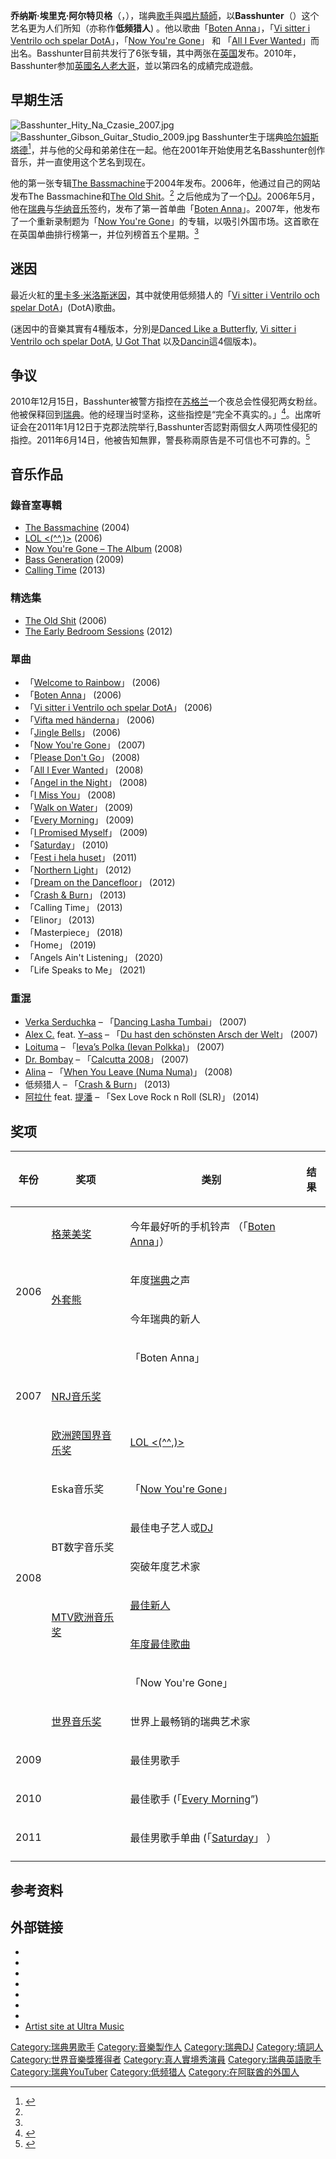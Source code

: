 {{Infobox musical artist
| name                = 低頻獵人
| image               = Basshunter, 20 april 2008 in Halmstad.jpg
| caption             = 2008年4月20日，低頻獵人於[[哈爾姆斯塔德|哈爾姆斯塔德]]的一個演唱會
| background          = solo_singer
| birth_name          = Jonas Erik Altberg
| nationality         = {{瑞典}}
| birth_date          = {{Birth date and age|df=yes|1984|12|22}}
| birth_place         = {{瑞典}}[[哈爾姆斯塔德|哈爾姆斯塔德]]
| genre               = 
| occupation          = [[歌手|歌手]]、[[唱片騎師|唱片騎師]]
| instrument          = [[歌唱|歌唱]]
| years_active        = 1998年至今
| label               = 
| associated_acts     = 
| website             = {{URL|basshunter.se}}
}}

'''乔纳斯·埃里克·阿尔特贝格'''（{{lang-sv|Jonas Erik Altberg}}，{{bd|1984年|12月22日}}），瑞典[[歌手|歌手]]與[[唱片騎師|唱片騎師]]，以'''Basshunter'''（{{IPAc-en|ˈ|b|eɪ|s|.|h|ʌ|n|.|t|ər}}）这个艺名更为人们所知（亦称作'''低频猎人''') 。他以歌曲「[[Boten_Anna|Boten Anna]]」，「[[Vi_sitter_i_Ventrilo_och_spelar_DotA|Vi sitter i Ventrilo och spelar DotA]]」，「[[Now_You're_Gone|Now You're Gone]]」 和 「[[All_I_Ever_Wanted|All I Ever Wanted]]」而出名。Basshunter目前共发行了6张专辑，其中两张在[[英国|英国]]发布。2010年，Basshunter参加[[英國|英國]][[名人老大哥|名人老大哥]]，並以第四名的成績完成遊戲。

== 早期生活 ==
[[File:Basshunter_Hity_Na_Czasie_2007.jpg|thumb]]
[[File:Basshunter_Gibson_Guitar_Studio_2009.jpg|thumb]]
Basshunter生于瑞典[[哈尔姆斯塔德|哈尔姆斯塔德]]<ref name="basshunter1">{{cite web |url=http://www.basshunter.se/bio/ |title=Bio Basshunter |publisher=Basshunter.se |date= |accessdate=2010-12-30 |deadurl=yes |archiveurl=https://web.archive.org/web/20140126143644/http://www.basshunter.se/bio/ |archivedate=2014-01-26 }}</ref>，并与他的父母和弟弟住在一起。他在2001年开始使用艺名Basshunter创作音乐，并一直使用这个艺名到现在。{{fact}}

他的第一张专辑[[The_Bassmachine|The Bassmachine]]于2004年发布。2006年，他通过自己的网站发布The Bassmachine和[[The_Old_Shit|The Old Shit]]。<ref name="basshunter1"/>
之后他成为了一个[[唱片骑师|DJ]]。2006年5月，他在[[瑞典|瑞典]]与[[华纳音乐|华纳音乐]]签约，发布了第一首单曲「[[Boten_Anna|Boten Anna]]」。2007年，他发布了一个重新录制题为「[[Now_You're_Gone|Now You're Gone]]」的专辑，以吸引外国市场。这首歌在在英国单曲排行榜第一，并位列榜首五个星期。<ref name="basshunter1"/>

== 迷因 ==
最近火紅的[[里卡多·米洛斯|里卡多·米洛斯]][[迷因|迷因]]，其中就使用低频猎人的「[[Vi_sitter_i_Ventrilo_och_spelar_DotA|Vi sitter i Ventrilo och spelar DotA]]」(DotA)歌曲。

(迷因中的音樂其實有4種版本，分別是[[Danced_Like_a_Butterfly|Danced Like a Butterfly]], [[Vi_sitter_i_Ventrilo_och_spelar_DotA|Vi sitter i Ventrilo och spelar DotA]], [[U_Got_That|U Got That]] 以及[[Dancin|Dancin]]這4個版本)。

== 争议 ==
2010年12月15日，Basshunter被警方指控在[[苏格兰|苏格兰]]一个夜总会性侵犯两女粉丝。他被保释回到[[瑞典|瑞典]]。他的经理当时坚称，这些指控是“完全不真实的。」<ref>{{cite web |url=http://www.bbc.co.uk/news/uk-scotland-edinburgh-east-fife-11990845 |title=BBC News: Basshunter music star on sex attack charges |publisher=bbc.co.uk |date=14 December 2010 |accessdate=2010-12-30 |archive-date=2010-12-30 |archive-url=https://web.archive.org/web/20101230132507/http://www.bbc.co.uk/news/uk-scotland-edinburgh-east-fife-11990845 |dead-url=no }}</ref>。出席听证会在2011年1月12日于克郡法院举行,Basshunter否認對兩個女人两项性侵犯的指控。2011年6月14日，他被告知無罪，警長称兩原告是不可信也不可靠的。<ref>{{cite web |url=http://www.bbc.co.uk/news/uk-scotland-edinburgh-east-fife-13768244 |title=DJ Basshunter cleared of Kirkcaldy club sex charges |publisher=bbc.co.uk |date=14 June 2011 |accessdate=14 June 2011 |archive-date=2016-04-24 |archive-url=https://web.archive.org/web/20160424041026/http://www.bbc.co.uk/news/uk-scotland-edinburgh-east-fife-13768244 |dead-url=no }}</ref>

==音乐作品==
===錄音室專輯===
* [[The_Bassmachine|The Bassmachine]] (2004)
* [[LOL_(^^,)|LOL <(^^,)>]] (2006)
* [[Now_You're_Gone_–_The_Album|Now You're Gone – The Album]] (2008)
* [[Bass_Generation|Bass Generation]] (2009)
* [[Calling_Time|Calling Time]] (2013)

=== 精选集 ===
* [[The_Old_Shit|The Old Shit]] (2006)
* [[The_Early_Bedroom_Sessions|The Early Bedroom Sessions]] (2012)

===單曲===
* 「[[Welcome_to_Rainbow|Welcome to Rainbow]]」 (2006)
* 「[[Boten_Anna|Boten Anna]]」 (2006)
* 「[[Vi_sitter_i_Ventrilo_och_spelar_DotA|Vi sitter i Ventrilo och spelar DotA]]」 (2006)
* 「[[Vifta_med_händerna|Vifta med händerna]]」 (2006)
* 「[[Jingle_Bells|Jingle Bells]]」 (2006)
* 「[[Now_You're_Gone|Now You're Gone]]」 (2007)
* 「[[Please_Don't_Go|Please Don't Go]]」 (2008)
* 「[[All_I_Ever_Wanted|All I Ever Wanted]]」 (2008)
* 「[[Angel_in_the_Night|Angel in the Night]]」 (2008)
* 「[[I_Miss_You|I Miss You]]」 (2008)
* 「[[Walk_on_Water|Walk on Water]]」 (2009)
* 「[[Every_Morning|Every Morning]]」 (2009)
* 「[[I_Promised_Myself|I Promised Myself]]」 (2009)
* 「[[Saturday|Saturday]]」 (2010)
* 「[[Fest_i_hela_huset|Fest i hela huset]]」 (2011)
* 「[[Northern_Light|Northern Light]]」 (2012)
* 「[[Dream_on_the_Dancefloor|Dream on the Dancefloor]]」 (2012)
* 「[[Crash_&_Burn|Crash & Burn]]」 (2013)
* 「Calling Time」 (2013)
* 「Elinor」 (2013)
* 「Masterpiece」 (2018)
* 「Home」 (2019)
* 「Angels Ain't Listening」 (2020)
* 「Life Speaks to Me」 (2021)

===重混===
* [[Verka_Serduchka|Verka Serduchka]] – 「[[Dancing_Lasha_Tumbai|Dancing Lasha Tumbai]]」 (2007)
* [[Alex_Christensen|Alex C.]] feat. [[Yass|Y–ass]] – 「[[Du_hast_den_schönsten_Arsch_der_Welt|Du hast den schönsten Arsch der Welt]]」 (2007)
* [[Loituma|Loituma]] – 「[[Ievan_polkka|Ieva’s Polka (Ievan Polkka)]]」 (2007)
* [[Jonny_Jakobsen|Dr. Bombay]] – 「[[Calcutta_(Taxi,_Taxi,_Taxi)|Calcutta 2008]]」 (2007)
* [[Alina_Puşcău|Alina]] – 「[[Dragostea_din_tei|When You Leave (Numa Numa)]]」 (2008)
* 低频猎人 – 「[[Crash_&_Burn|Crash & Burn]]」 (2013)
* [[阿拉什·拉巴夫|阿拉什]] feat. [[提潘|提潘]] – 「Sex Love Rock n Roll (SLR)」 (2014)

==奖项==
{| class="wikitable"
|-
!年份
!奖项
!类别
!结果
|-
|rowspan="4" style="text-align:center;"|2006
|[[格莱美奖|格莱美奖]]
|今年最好听的手机铃声 （「[[Boten_Anna|Boten Anna]]」）
|{{won}}
|-
|rowspan="2"|[[外套熊|外套熊]]
|年度[[瑞典|瑞典]]之声
|{{nom}}
|-
|今年瑞典的新人
|{{nom}}
|-
|{{link-en|欧洲舞曲网站奖|Eurodanceweb Award}}
|「Boten Anna」
|{{won}}
|-
|style="text-align:center;"|2007
|[[NRJ音乐奖|NRJ音乐奖]]
|
|{{won}}
|-
|rowspan="8" style="text-align:center;"|2008
|[[欧洲跨国界音乐奖|欧洲跨国界音乐奖]]
|[[LOL_(^^,)|LOL <(^^,)>]]
|{{won}}
|-
|Eska音乐奖
|「[[Now_You're_Gone|Now You're Gone]]」
|{{won}}
|-
|rowspan="2"|BT数字音乐奖
|最佳电子艺人或[[唱片骑师|DJ]]
|{{nom}}
|-
|突破年度艺术家
|{{nom}}
|-
|rowspan="2"|[[MTV欧洲音乐奖|MTV欧洲音乐奖]]
|[[2008年MTV欧洲音乐大奖|最佳新人]]
|{{nom}}
|-
|[[2008年MTV欧洲音乐大奖|年度最佳歌曲]]
|{{nom}}
|-
|{{link-en|年度最佳唱片|The Record of the Year}}
|「Now You're Gone」
|{{nom}}
|-
|[[世界音乐奖|世界音乐奖]]
|世界上最畅销的瑞典艺术家
|{{won}}
|-
|style="text-align:center;"|2009
|{{link-en|箭之声|The Sound of Arrows}}
|最佳男歌手
|{{won}}
|-
|style="text-align:center;"|2010
|{{link-en|国际舞蹈音乐奖|International Dance Music Award}}
|最佳歌手 (「[[Every_Morning|Every Morning]]”)
|{{nom}}
|-
|style="text-align:center;"|2011
|{{link-en|箭之声|The Sound of Arrows}}
|最佳男歌手单曲 (「[[Saturday|Saturday]]」 ）
|{{nom}}
|-
|}

== 参考资料 ==
{{reflist}}
== 外部链接 ==
{{Commons category|Basshunter}}
* {{Official website|http://www.basshunter.se}}
* {{Facebook|Basshunter.se}}
* {{Twitter|basshunt}}
* {{Instagram|basshunter_se}}
* {{VK user|public_basshunter}}
* {{YouTube user|basshunter}}
* {{SoundCloud|basshunt}}
* [https://web.archive.org/web/20141030123538/http://ultramusic.com/artist/basshunter/ Artist site at Ultra Music]

{{低频猎人}}
{{妥瑞氏症}}

{{Authority control}}

[[Category:瑞典男歌手|Category:瑞典男歌手]]
[[Category:音樂製作人|Category:音樂製作人]]
[[Category:瑞典DJ|Category:瑞典DJ]]
[[Category:填詞人|Category:填詞人]]
[[Category:世界音樂獎獲得者|Category:世界音樂獎獲得者]]
[[Category:真人實境秀演員|Category:真人實境秀演員]]
[[Category:瑞典英語歌手|Category:瑞典英語歌手]]
[[Category:瑞典YouTuber|Category:瑞典YouTuber]]
[[Category:低频猎人|Category:低频猎人]]
[[Category:在阿联酋的外国人|Category:在阿联酋的外国人]]